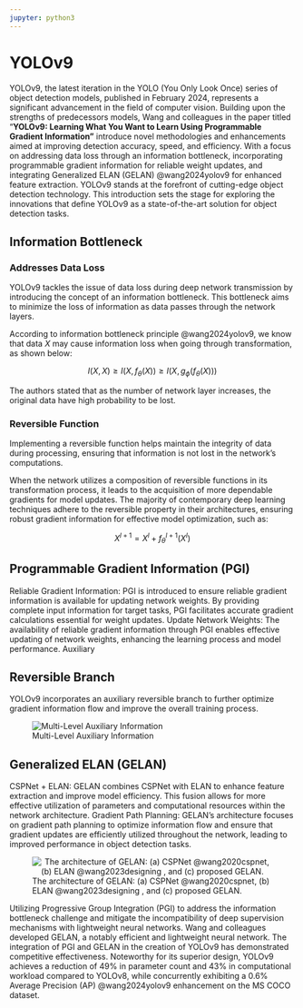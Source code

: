 ```yaml
---
jupyter: python3
---
```


# YOLOv9

YOLOv9, the latest iteration in the YOLO (You Only Look Once) series of object detection models, published in February 2024, represents a significant advancement in the field of computer vision. Building upon the strengths of predecessors models, Wang and colleagues in the paper titled "**YOLOv9: Learning What You Want to Learn Using Programmable Gradient Information"** introduce novel methodologies and enhancements aimed at improving detection accuracy, speed, and efficiency. With a focus on addressing data loss through an information bottleneck, incorporating programmable gradient information for reliable weight updates, and integrating Generalized ELAN (GELAN) @wang2024yolov9 for enhanced feature extraction. YOLOv9 stands at the forefront of cutting-edge object detection technology. This introduction sets the stage for exploring the innovations that define YOLOv9 as a state-of-the-art solution for object detection tasks.

## Information Bottleneck

### Addresses Data Loss

YOLOv9 tackles the issue of data loss during deep network transmission by introducing the concept of an information bottleneck. This bottleneck aims to minimize the loss of information as data passes through the network layers.

According to information bottleneck principle @wang2024yolov9, we know that data $X$ may cause information loss when going through transformation, as shown below:

$$
I(X,X) \ge I(X, f_{\theta}(X)) \ge I(X, g_{\phi}(f_{\theta}(X))) 
$$

The authors stated that as the number of network layer increases, the original data have high probability to be lost.

### Reversible Function

Implementing a reversible function helps maintain the integrity of data during processing, ensuring that information is not lost in the network's computations.

When the network utilizes a composition of reversible functions in its transformation process, it leads to the acquisition of more dependable gradients for model updates. The majority of contemporary deep learning techniques adhere to the reversible property in their architectures, ensuring robust gradient information for effective model optimization, such as:

$$
X^{l+1} = X^l + f_{\theta}^{l+1} (X^l)
$$

## Programmable Gradient Information (PGI)

Reliable Gradient Information: PGI is introduced to ensure reliable gradient information is available for updating network weights. By providing complete input information for target tasks, PGI facilitates accurate gradient calculations essential for weight updates. Update Network Weights: The availability of reliable gradient information through PGI enables effective updating of network weights, enhancing the learning process and model performance. Auxiliary

## Reversible Branch

YOLOv9 incorporates an auxiliary reversible branch to further optimize gradient information flow and improve the overall training process.

![Multi-Level Auxiliary Information](images/architecture/yolov9-auxiliary-branch.png){style="text-align: center;" fig-alt="Multi-Level Auxiliary Information"}

## Generalized ELAN (GELAN)

CSPNet + ELAN: GELAN combines CSPNet with ELAN to enhance feature extraction and improve model efficiency. This fusion allows for more effective utilization of parameters and computational resources within the network architecture. Gradient Path Planning: GELAN's architecture focuses on gradient path planning to optimize information flow and ensure that gradient updates are efficiently utilized throughout the network, leading to improved performance in object detection tasks.

![The architecture of GELAN: (a) CSPNet @wang2020cspnet, (b) ELAN @wang2023designing , and (c) proposed GELAN.](images/architecture/GELAN.png){style="text-align: center;" fig-alt="The architecture of GELAN: (a) CSPNet @wang2020cspnet, (b) ELAN @wang2023designing , and (c) proposed GELAN."}

Utilizing Progressive Group Integration (PGI) to address the information bottleneck challenge and mitigate the incompatibility of deep supervision mechanisms with lightweight neural networks. Wang and colleagues developed GELAN, a notably efficient and lightweight neural network. The integration of PGI and GELAN in the creation of YOLOv9 has demonstrated competitive effectiveness. Noteworthy for its superior design, YOLOv9 achieves a reduction of 49% in parameter count and 43% in computational workload compared to YOLOv8, while concurrently exhibiting a 0.6% Average Precision (AP) @wang2024yolov9 enhancement on the MS COCO dataset.
